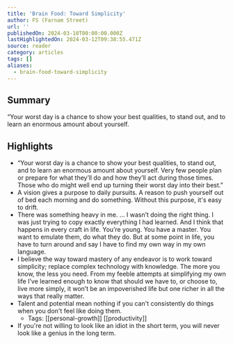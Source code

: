 ```yaml
---
title: 'Brain Food: Toward Simplicity'
author: FS (Farnam Street)
url: ''
publishedOn: 2024-03-10T00:00:00.000Z
lastHighlightedOn: 2024-03-12T09:38:55.471Z
source: reader
category: articles
tags: []
aliases:
  - brain-food-toward-simplicity
---
```

## Summary

“Your worst day is a chance to show your best qualities, to stand out, and to learn an enormous amount about yourself.

## Highlights
- “Your worst day is a chance to show your best qualities, to stand out, and to learn an enormous amount about yourself. Very few people plan or prepare for what they’ll do and how they’ll act during those times. Those who do might well end up turning their worst day into their best.”
- A vision gives a purpose to daily pursuits. A reason to push yourself out of bed each morning and do something. Without this purpose, it's easy to drift.
- There was something heavy in me. … I wasn’t doing the right thing. I was just trying to copy exactly everything I had learned. And I think that happens in every craft in life. You’re young. You have a master. You want to emulate them, do what they do. But at some point in life, you have to turn around and say I have to find my own way in my own language.
- I believe the way toward mastery of any endeavor is to work toward simplicity; replace complex technology with knowledge. The more you know, the less you need. From my feeble attempts at simplifying my own life I’ve learned enough to know that should we have to, or choose to, live more simply, it won’t be an impoverished life but one richer in all the ways that really matter.
- Talent and potential mean nothing if you can't consistently do things when you don't feel like doing them.
    - Tags: [[personal-growth]] [[productivity]] 
- If you're not willing to look like an idiot in the short term, you will never look like a genius in the long term.
